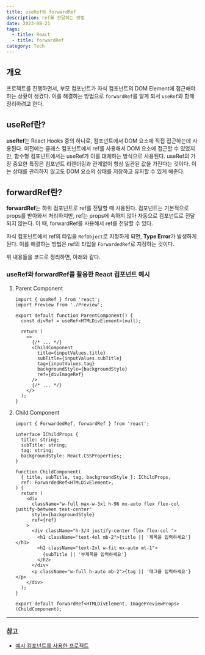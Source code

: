 ```yaml
---
title: useRef와 forwardRef
description: ref를 전달하는 방법
date: 2023-08-21
tags:
  - title: React
  - title: forwardRef
category: Tech
---
```


## 개요

프로젝트를 진행하면서, 부모 컴포넌트가 자식 컴포넌트의 DOM Element에 접근해야 하는 상황이 생겼다.
이를 해결하는 방법으로 `forwardRef`를 알게 되서 `useRef`와 함께 정리하려고 한다.

## useRef란?

**useRef**는 React Hooks 중의 하나로, 컴포넌트에서 DOM 요소에 직접 접근하는데 사용된다.
이전에는 클래스 컴포넌트에서 ref를 사용해서 DOM 요소에 접근할 수 있었지만, 함수형 컴포넌트에서는 useRef가 이를 대체하는 방식으로 사용된다.
useRef의 가장 중요한 특징은 컴포넌트 리렌더링과 관계없이 항상 일관된 값을 가진다는 것이다.
이는 상태를 관리하지 않고도 DOM 요소의 상태를 저장하고 유지할 수 있게 해준다.

## forwardRef란?

**forwardRef**는 하위 컴포넌트로 ref를 전달할 때 사용된다.
컴포넌트는 기본적으로 props를 받아와서 처리하지만, ref는 props에 속하지 않아 자동으로 컴포넌트로 전달되지 않는다.
이 때, forwardRef를 사용해서 ref를 전달할 수 있다.

자식 컴포넌트에서 ref의 타입을 `RefObject`로 지정하게 되면, **Type Error**가 발생하게 된다.
이를 해결하는 방법은 ref의 타입을 `ForwardedRef`로 지정하는 것이다.

위 내용들을 코드로 정리하면, 아래와 같다.

### useRef와 forwardRef를 활용한 React 컴포넌트 예시

1. Parent Component

   ```tsx
   import { useRef } from 'react';
   import Preview from './Preview';

   export default function ParentComponent() {
     const divRef = useRef<HTMLDivElement>(null);

     return (
       <>
         {/* ... */}
         <ChildComponent
           title={inputValues.title}
           subTitle={inputValues.subTitle}
           tag={inputValues.tag}
           backgroundStyle={backgroundStyle}
           ref={divImageRef}
         />
         {/* ... */}
       </>
     );
   }
   ```

2. Child Component

   ```tsx
   import { ForwardedRef, forwardRef } from 'react';

   interface IChildProps {
     title: string;
     subTitle: string;
     tag: string;
     backgroundStyle: React.CSSProperties;
   }

   function ChildComponent(
     { title, subTitle, tag, backgroundStyle }: IChildProps,
     ref: ForwardedRef<HTMLDivElement>,
   ) {
     return (
       <div
         className="w-full max-w-3xl h-96 mx-auto flex flex-col justify-between text-center"
         style={backgroundStyle}
         ref={ref}
       >
         <div className="h-3/4 justify-center flex flex-col ">
           <h1 className="text-4xl mb-2">{title || '제목을 입력하세요'}</h1>
           <h2 className="text-2xl w-fit mx-auto mt-1">
             {subTitle || '부제목을 입력하세요'}
           </h2>
         </div>
         <p className="w-full h-auto mb-2">{tag || '태그를 입력하세요'}</p>
       </div>
     );
   }

   export default forwardRef<HTMLDivElement, ImagePreviewProps>(ChildComponent);
   ```

---

### 참고

- [예시 컴포넌트를 사용한 프로젝트](https://github.com/woongsnote/image-generator)
